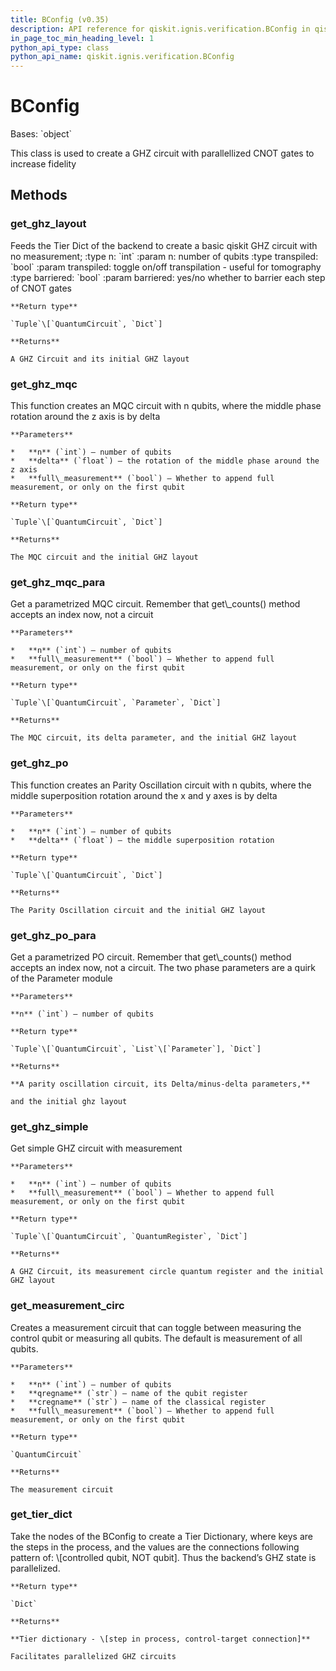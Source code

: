 ```yaml
---
title: BConfig (v0.35)
description: API reference for qiskit.ignis.verification.BConfig in qiskit v0.35
in_page_toc_min_heading_level: 1
python_api_type: class
python_api_name: qiskit.ignis.verification.BConfig
---
```


# BConfig

<Class id="qiskit.ignis.verification.BConfig" isDedicatedPage={true} github="https://github.com/qiskit-community/qiskit-ignis/tree/stable/0.7/qiskit/ignis/verification/entanglement/parallelize.py" signature="BConfig(backend, indicator=True)" modifiers="class">
  Bases: `object`

  This class is used to create a GHZ circuit with parallellized CNOT gates to increase fidelity

  ## Methods

  <span id="qiskit-ignis-verification-bconfig-get-ghz-layout" />

  ### get\_ghz\_layout

  <Function id="qiskit.ignis.verification.BConfig.get_ghz_layout" signature="BConfig.get_ghz_layout(n, transpiled=True, barriered=True)">
    Feeds the Tier Dict of the backend to create a basic qiskit GHZ circuit with no measurement; :type n: `int` :param n: number of qubits :type transpiled: `bool` :param transpiled: toggle on/off transpilation - useful for tomography :type barriered: `bool` :param barriered: yes/no whether to barrier each step of CNOT gates

    **Return type**

    `Tuple`\[`QuantumCircuit`, `Dict`]

    **Returns**

    A GHZ Circuit and its initial GHZ layout
  </Function>

  <span id="qiskit-ignis-verification-bconfig-get-ghz-mqc" />

  ### get\_ghz\_mqc

  <Function id="qiskit.ignis.verification.BConfig.get_ghz_mqc" signature="BConfig.get_ghz_mqc(n, delta, full_measurement=True)">
    This function creates an MQC circuit with n qubits, where the middle phase rotation around the z axis is by delta

    **Parameters**

    *   **n** (`int`) – number of qubits
    *   **delta** (`float`) – the rotation of the middle phase around the z axis
    *   **full\_measurement** (`bool`) – Whether to append full measurement, or only on the first qubit

    **Return type**

    `Tuple`\[`QuantumCircuit`, `Dict`]

    **Returns**

    The MQC circuit and the initial GHZ layout
  </Function>

  <span id="qiskit-ignis-verification-bconfig-get-ghz-mqc-para" />

  ### get\_ghz\_mqc\_para

  <Function id="qiskit.ignis.verification.BConfig.get_ghz_mqc_para" signature="BConfig.get_ghz_mqc_para(n, full_measurement=True)">
    Get a parametrized MQC circuit. Remember that get\_counts() method accepts an index now, not a circuit

    **Parameters**

    *   **n** (`int`) – number of qubits
    *   **full\_measurement** (`bool`) – Whether to append full measurement, or only on the first qubit

    **Return type**

    `Tuple`\[`QuantumCircuit`, `Parameter`, `Dict`]

    **Returns**

    The MQC circuit, its delta parameter, and the initial GHZ layout
  </Function>

  <span id="qiskit-ignis-verification-bconfig-get-ghz-po" />

  ### get\_ghz\_po

  <Function id="qiskit.ignis.verification.BConfig.get_ghz_po" signature="BConfig.get_ghz_po(n, delta)">
    This function creates an Parity Oscillation circuit with n qubits, where the middle superposition rotation around the x and y axes is by delta

    **Parameters**

    *   **n** (`int`) – number of qubits
    *   **delta** (`float`) – the middle superposition rotation

    **Return type**

    `Tuple`\[`QuantumCircuit`, `Dict`]

    **Returns**

    The Parity Oscillation circuit and the initial GHZ layout
  </Function>

  <span id="qiskit-ignis-verification-bconfig-get-ghz-po-para" />

  ### get\_ghz\_po\_para

  <Function id="qiskit.ignis.verification.BConfig.get_ghz_po_para" signature="BConfig.get_ghz_po_para(n)">
    Get a parametrized PO circuit. Remember that get\_counts() method accepts an index now, not a circuit. The two phase parameters are a quirk of the Parameter module

    **Parameters**

    **n** (`int`) – number of qubits

    **Return type**

    `Tuple`\[`QuantumCircuit`, `List`\[`Parameter`], `Dict`]

    **Returns**

    **A parity oscillation circuit, its Delta/minus-delta parameters,**

    and the initial ghz layout
  </Function>

  <span id="qiskit-ignis-verification-bconfig-get-ghz-simple" />

  ### get\_ghz\_simple

  <Function id="qiskit.ignis.verification.BConfig.get_ghz_simple" signature="BConfig.get_ghz_simple(n, full_measurement=True)">
    Get simple GHZ circuit with measurement

    **Parameters**

    *   **n** (`int`) – number of qubits
    *   **full\_measurement** (`bool`) – Whether to append full measurement, or only on the first qubit

    **Return type**

    `Tuple`\[`QuantumCircuit`, `QuantumRegister`, `Dict`]

    **Returns**

    A GHZ Circuit, its measurement circle quantum register and the initial GHZ layout
  </Function>

  <span id="qiskit-ignis-verification-bconfig-get-measurement-circ" />

  ### get\_measurement\_circ

  <Function id="qiskit.ignis.verification.BConfig.get_measurement_circ" signature="BConfig.get_measurement_circ(n, qregname, cregname, full_measurement=True)">
    Creates a measurement circuit that can toggle between measuring the control qubit or measuring all qubits. The default is measurement of all qubits.

    **Parameters**

    *   **n** (`int`) – number of qubits
    *   **qregname** (`str`) – name of the qubit register
    *   **cregname** (`str`) – name of the classical register
    *   **full\_measurement** (`bool`) – Whether to append full measurement, or only on the first qubit

    **Return type**

    `QuantumCircuit`

    **Returns**

    The measurement circuit
  </Function>

  <span id="qiskit-ignis-verification-bconfig-get-tier-dict" />

  ### get\_tier\_dict

  <Function id="qiskit.ignis.verification.BConfig.get_tier_dict" signature="BConfig.get_tier_dict()">
    Take the nodes of the BConfig to create a Tier Dictionary, where keys are the steps in the process, and the values are the connections following pattern of: \[controlled qubit, NOT qubit]. Thus the backend’s GHZ state is parallelized.

    **Return type**

    `Dict`

    **Returns**

    **Tier dictionary - \[step in process, control-target connection]**

    Facilitates parallelized GHZ circuits
  </Function>
</Class>

